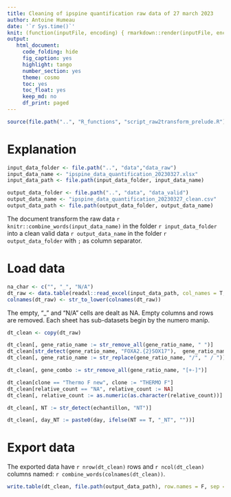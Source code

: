 ---
title: Cleaning of ipspine quantification raw data of 27 march 2023
author: Antoine Humeau
date: '`r Sys.time()`'
knit: (function(inputFile, encoding) { rmarkdown::render(inputFile, encoding = encoding, output_dir = "../reports") }) 
output:
   html_document:
     code_folding: hide
     fig_caption: yes
     highlight: tango
     number_section: yes
     theme: cosmo
     toc: yes
     toc_float: yes
     keep_md: no
     df_print: paged
---

<style>
.main-container {
    width: 80%;
    max-width: inherit;
}
</style>

```{r setup, results = "hide"}
source(file.path("..", "R_functions", "script_raw2transform_prelude.R"))
```

# Explanation

```{r path-parameters}
input_data_folder <- file.path("..", "data","data_raw")
input_data_name <- "ipspine_data_quantification_20230327.xlsx"
input_data_path <- file.path(input_data_folder, input_data_name)

output_data_folder <- file.path("..", "data", "data_valid")
output_data_name <- "ipspine_data_quantification_20230327_clean.csv"
output_data_path <- file.path(output_data_folder, output_data_name)
```

The document transform the raw data `r knitr::combine_words(input_data_name)` in the folder `r input_data_folder` into a clean valid data `r output_data_name` in the folder `r output_data_folder` with `;` as column separator. 

# Load data
```{r load, result = "hide", message = FALSE}
na_char <- c("", "_", "N/A")
dt_raw <- data.table(readxl::read_excel(input_data_path, col_names = T, na = na_char))
colnames(dt_raw) <- str_to_lower(colnames(dt_raw))
```

The empty, "_" and "N/A" cells are dealt as NA. Empty columns and rows are removed. Each sheet has sub-datasets begin by the numero manip.

```{r cleaning, results= "hide"}
dt_clean <- copy(dt_raw)

dt_clean[, gene_ratio_name := str_remove_all(gene_ratio_name, " ")]
dt_clean[str_detect(gene_ratio_name, "FOXA2.{2}SOX17"),  gene_ratio_name := sapply(str_split(gene_ratio_name, "/"), function(k) paste(k[2], k[1], sep = "/"))]
dt_clean[, gene_ratio_name := str_replace(gene_ratio_name, "/", " / ")]

dt_clean[, gene_combo := str_remove_all(gene_ratio_name, "[+-]")]

dt_clean[clone == "Thermo F new", clone := "THERMO F"]
dt_clean[relative_count == "NA", relative_count := NA]
dt_clean[, relative_count := as.numeric(as.character(relative_count))]

dt_clean[, NT := str_detect(echantillon, "NT")]

dt_clean[, day_NT := paste0(day, ifelse(NT == T, "_NT", ""))]
```

# Export data

The exported data have `r nrow(dt_clean)` rows and `r ncol(dt_clean)` columns named: `r combine_words(colnames(dt_clean))`.
```{r tidy-print}
write.table(dt_clean, file.path(output_data_path), row.names = F, sep = ";")
```

